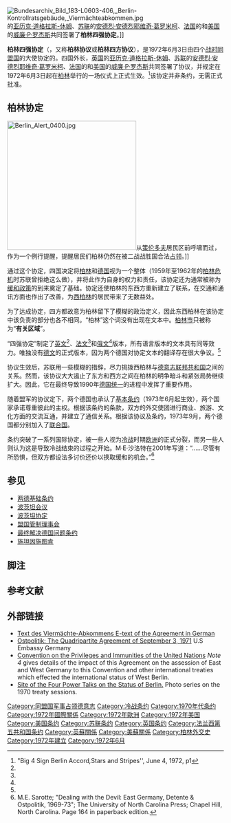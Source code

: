 [[File:Bundesarchiv_Bild_183-L0603-406,_Berlin-Kontrollratsgebäude,_Viermächteabkommen.jpg|thumb]]的[[亚历克·道格拉斯-休姆|亚历克·道格拉斯-休姆]]、[[苏联|苏联]]的[[安德烈·安德烈耶维奇·葛罗米柯|安德烈·安德烈耶维奇·葛罗米柯]]、[[法国|法国]]的{{link-en|莫里斯·舒曼|Maurice Schumann}}和[[美国|美国]]的[[威廉·P·罗杰斯|威廉·P·罗杰斯]]共同签署了'''柏林四强协定'''。]]

'''柏林四强协定'''（{{lang-en|Four Power Agreement on Berlin}}，又称'''柏林协议'''或'''柏林四方协议'''），是1972年6月3日由四个[[同盟國_(第二次世界大戰)|战时同盟国]]的大使协定的。四国外长，[[英国|英国]]的[[亚历克·道格拉斯-休姆|亚历克·道格拉斯-休姆]]、[[苏联|苏联]]的[[安德烈·安德烈耶维奇·葛罗米柯|安德烈·安德烈耶维奇·葛罗米柯]]、[[法国|法国]]的{{link-en|莫里斯·舒曼|Maurice Schumann}}和[[美国|美国]]的[[威廉·P·罗杰斯|威廉·P·罗杰斯]]共同签署了协议，并规定在1972年6月3日起在[[柏林|柏林]]举行的一场仪式上正式生效。<ref>"Big 4 Sign Berlin Accord'', ''Stars and Stripes'', June 4, 1972, p1</ref>该协定并非条约，无需正式批准。

==柏林协定==
[[Image:Berlin_Alert_0400.jpg|300px]]从[[策伦多夫|策伦多夫]]居民区前呼啸而过，作为一个例行提醒，提醒居民们柏林仍然在被二战战胜国合法[[军事占领|占领]]。]]

通过这个协定，四国决定将[[柏林|柏林]]和[[德国|德国]]视为一个整体（1959年至1962年的[[柏林危机|柏林危机]]时苏联曾拒绝这么做），并将此作为自身的权力和责任，该协定还为通常被称为[[缓和政策|缓和政策]]的到来奠定了基础。协定还使柏林的东西方重新建立了联系，在交通和通讯方面也作出了改善，为[[西柏林|西柏林]]的居民带来了无数益处。

为了达成协定，四方都故意为柏林留下了模糊的政治定义，因此东西柏林在该协定中该负责的部分也各不相同。“柏林”这个词没有出现在文本中。[[柏林市|柏林市]]只被称为“'''有关区域'''”。

“四强协定”制定了[[英文|英文]]<ref group=lower-roman name=en />、[[法文|法文]]<ref group=lower-roman name=fr />和[[俄文|俄文]]<ref group=lower-roman name=ru />版本，所有语言版本的文本具有同等效力。唯独没有[[德文|德文]]的正式版本，因为两个德国对协定文本的翻译存在很大争议。<ref group=lower-roman name=BerlinII />

协议生效后，苏联用一些模糊的措辞，尽力挑拨西柏林与[[德意志联邦共和国|德意志联邦共和国]]之间的关系。然而，该协议大大遏止了东方和西方之间在柏林的明争暗斗和紧张局势继续扩大。因此，它在最终导致1990年[[德国统一|德国统一]]的进程中发挥了重要作用。

随着盟军的协议定下，两个德国也承认了[[两德基础条约|基本条约]]（1973年6月起生效），两个国家承诺尊重彼此的主权。根据该条约的条款，双方的外交使团进行商业、旅游、文化方面的交流互通，并建立了通信关系。根据该协议及条约，1973年9月，两个德国都分别加入了[[联合国|联合国]]。

条约突破了一系列国际协定，被一些人视为[[冷战|冷战]]时期[[欧洲|欧洲]]的正式分裂，而另一些人则认为这是导致冷战结束的过程之开始。M·E·沙洛特在2001年写道：“……尽管有所恐惧，但双方都设法多讨价还价以换取缓和的机会。”<ref>M.E. Sarotte; "Dealing with the Devil: East Germany, Detente & Ostpolitik, 1969-73"; The University of North Carolina Press; Chapel Hill, North Carolina. Page 164 in paperback edition.</ref>

==参见==
*[[两德基础条约|两德基础条约]]
*[[波茨坦会议|波茨坦会议]]
*[[波茨坦协定|波茨坦协定]]
*[[盟国管制理事会|盟国管制理事会]]
*[[最终解决德国问题条约|最终解决德国问题条约]]
*[[施坦因施图肯|施坦因施图肯]]

==脚注==
<references/>

==参考文献==
{{reflist|group=lower-roman|refs=
<ref group=lower-roman name=en>{{cite web |url=http://www.cvce.eu/content/publication/2003/3/12/9bfcb5f5-8e0d-46ee-9f7f-8e9a7c945fa7/publishable_en.pdf |title='''Quadripartite Agreement''' on Berlin (Berlin, 3 September 1971) |accessdate=2013-02-19 |publisher=[http://www.cvce.eu/home?p_p_id=82&p_p_lifecycle=1&p_p_state=normal&p_p_mode=view&p_p_col_count=1&_82_struts_action=%2Flanguage%2Fview&_82_redirect=%2F&languageId=en_GB CVCE] |format=PDF |archive-date=2020-08-06 |archive-url=https://web.archive.org/web/20200806170000/https://www.cvce.eu/content/publication/2003/3/12/9bfcb5f5-8e0d-46ee-9f7f-8e9a7c945fa7/publishable_en.pdf |dead-url=no }}</ref>
<ref group=lower-roman name=fr>{{cite web |url=http://www.cvce.eu/content/publication/2003/3/12/9bfcb5f5-8e0d-46ee-9f7f-8e9a7c945fa7/publishable_fr.pdf |title='''Accord quadripartite''' sur Berlin (Berlin, 3 septembre 1971) |accessdate=2013-02-19 |publisher=[http://www.cvce.eu/home?p_p_id=82&p_p_lifecycle=1&p_p_state=normal&p_p_mode=view&p_p_col_count=1&_82_struts_action=%2Flanguage%2Fview&_82_redirect=%2F&languageId=fr_FR CVCE] |language=fr |format=PDF |archive-date=2021-01-18 |archive-url=https://web.archive.org/web/20210118111133/https://www.cvce.eu/content/publication/2003/3/12/9bfcb5f5-8e0d-46ee-9f7f-8e9a7c945fa7/publishable_fr.pdf |dead-url=no }}</ref>
<ref group=lower-roman name=ru>{{cite web |url=http://web1.law.edu.ru/norm/norm.asp?normID=1167201 |title='''Четырехстороннее соглашение''' между Правительством Союза Советских Социалистических Республик, Соединенным Королевством Великобритании и Северной Ирландии, Соединенными Штатами Америки и Французской Республикой, Берлин, 3 сентября 1971 г. |accessdate=2013-02-19 |publisher=[http://web1.law.edu.ru/ Юридическая Россия. Федеральный правовой портал] |language=ru |archive-date=2016-05-13 |archive-url=https://web.archive.org/web/20160513223514/http://web1.law.edu.ru/norm/norm.asp?normID=1167201 |dead-url=no }}</ref>
<ref group=lower-roman name=BerlinII>{{cite book |editor-last=Mahnke |editor-first=Hans Heinrich |year=1987 |chapter=118. '''Viermächte-Abkommen''' vom 3. September 1971 (sowie die authentischen alliierten Texte in Englisch, Französisch und Russisch) |url=http://books.google.com/books?id=pW3grmR6eKoC&pg=PA190 |language=de |title=Dokumente zur Berlin-Frage 1967-1986 |series=(Schriften des Forschungsinstituts der Deutschen Gesellschaft für Auswärtige Politik e.V.: Reihe Internationale Politik und Wirtschaft 52/II) |location=München |publisher=Oldenbourg Wissenschaftsverlag |pages=190–211 |isbn=3-486-54311-3 |access-date=2013-08-28 |archive-date=2015-03-21 |archive-url=https://web.archive.org/web/20150321081854/http://books.google.com/books?id=pW3grmR6eKoC&pg=PA190 |dead-url=no }} (GDR translation as footnotes: '''Vierseitiges Abkommen''')</ref>
}}

==外部链接==
*[http://www.chronik-der-mauer.de/index.php/textpopup/Media/TextPopup/id/592936/oldAction/Detail/oldModule/Chronical/year/1971 Text des Viermächte-Abkommens E-text of the Agreement in German] {{Wayback|url=http://www.chronik-der-mauer.de/index.php/textpopup/Media/TextPopup/id/592936/oldAction/Detail/oldModule/Chronical/year/1971 |date=20150319014958 }}
*[http://usa.usembassy.de/etexts/ga5-710903.htm Ostpolitik: The Quadripartite Agreement of September 3, 1971] {{Wayback|url=http://usa.usembassy.de/etexts/ga5-710903.htm |date=20210225042306 }} U.S Embassy Germany
*[https://web.archive.org/web/20070310151341/http://untreaty.un.org/sample/EnglishInternetBible/partI/chapterIII/treaty1.asp Convention on the Privileges and Immunities of the United Nations] ''Note 4'' gives details of the impact of this Agreement on the assession of East and West Germany to this Convention and other international treaties which effected the international status of West Berlin.
*[http://home.att.net/~rw.rynerson/acabldg.htm Site of the Four Power Talks on the Status of Berlin.] {{Wayback|url=http://home.att.net/~rw.rynerson/acabldg.htm |date=20090619100151 }} Photo series on the 1970 treaty sessions.

{{Cold War}}
[[Category:同盟国军事占领德意志|Category:同盟国军事占领德意志]]
[[Category:冷战条约|Category:冷战条约]]
[[Category:1970年代条约|Category:1970年代条约]]
[[Category:1972年國際關係|Category:1972年國際關係]]
[[Category:1972年歐洲|Category:1972年歐洲]]
[[Category:1972年美国|Category:1972年美国]]
[[Category:美国条约|Category:美国条约]]
[[Category:苏联条约|Category:苏联条约]]
[[Category:英国条约|Category:英国条约]]
[[Category:法兰西第五共和国条约|Category:法兰西第五共和国条约]]
[[Category:英蘇關係|Category:英蘇關係]]
[[Category:美蘇關係|Category:美蘇關係]]
[[Category:柏林外交史|Category:柏林外交史]]
[[Category:1972年建立|Category:1972年建立]]
[[Category:1972年6月|Category:1972年6月]]